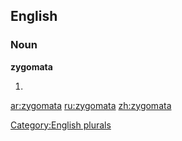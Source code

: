 ==English==

===Noun===
'''zygomata'''

# {{plural of|[[zygoma]]}}

[[Category:English plurals]]

[[ar:zygomata]]
[[ru:zygomata]]
[[zh:zygomata]]